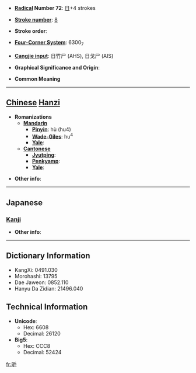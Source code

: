* '''[[Wiktionary:Chinese radical index| Radical]] Number 72''': [[Wiktionary:Chinese radical index 日|日]]+4 strokes

* '''[[Wiktionary:Chinese total strokes index|Stroke number]]''': [[Wiktionary:Chinese total strokes index 8|8]]

* '''Stroke order''': 

* '''[[Wiktionary:Chinese four corner index|Four-Corner System]]''': 6300<sub>7</sub>

* '''[[Wiktionary:Chinese Cangjie index|Cangjie input]]''': 日竹尸 (AHS), 日戈尸 (AIS)

* '''Graphical Significance and Origin''': 

* '''Common Meaning'''

----

== [[Chinese]] [[Hanzi]] ==

* '''Romanizations'''
** '''[[Mandarin]]'''
*** '''[[Pinyin]]''': hù (hu4)
*** '''[[Wade-Giles]]''': hu<sup>4</sup>
*** '''[[Yale]]''': 
** '''[[Cantonese]]'''
*** '''[[Jyutping]]''':
*** '''[[Penkyamp]]''': 
*** '''[[Yale]]''': 

* '''Other info''': 

----

==Japanese==
===[[Kanji]]===
{{kanji|on readings=[[こ]] (ko), [[ご]] (go)
|kun readings=[[あきらか]] (akiraka)
}}

* '''Other info''':  

----

== Dictionary Information ==

* KangXi: 0491.030
* Morohashi: 13795
* Dae Jaweon: 0852.110
* Hanyu Da Zidian: 21496.040

== Technical Information ==

* '''Unicode''':
** Hex: 6608
** Decimal: 26120
* '''Big5''':
** Hex: CCC8
** Decimal: 52424

[[fr:昈]]